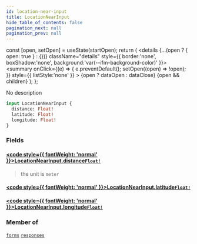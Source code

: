 ```yaml
---
id: location-near-input
title: LocationNearInput
hide_table_of_contents: false
pagination_next: null
pagination_prev: null
---
```







  const [open, setOpen] = useState(startOpen);
  return (
    <details {...(open ? { open: true } : {})} className="details" style={{ border:'none', boxShadow:'none', background:'var(--ifm-background-color)' }}>
      <summary
        onClick={(e) => {
          e.preventDefault();
          setOpen((open) => !open);
        }}
        style={{ listStyle:'none' }}
      >
      {open ? dataOpen : dataClose}
      </summary>
      {open && children}
    </details>
  );
};




No description


```graphql
input LocationNearInput {
  distance: Float!
  latitude: Float!
  longitude: Float!
}
```


### Fields

#### [<code style={{ fontWeight: 'normal' }}>LocationNearInput.<b>distance</b></code>](#)<Bullet />[`Float!`](/scalars/float) <Badge class="secondary" text="non-null"/> <Badge class="secondary" text="scalar"/>
> the unit is `meter`
> 

#### [<code style={{ fontWeight: 'normal' }}>LocationNearInput.<b>latitude</b></code>](#)<Bullet />[`Float!`](/scalars/float) <Badge class="secondary" text="non-null"/> <Badge class="secondary" text="scalar"/>
> 
> 

#### [<code style={{ fontWeight: 'normal' }}>LocationNearInput.<b>longitude</b></code>](#)<Bullet />[`Float!`](/scalars/float) <Badge class="secondary" text="non-null"/> <Badge class="secondary" text="scalar"/>
> 
> 



### Member of

[`forms`](/queries/forms)  <Badge class="secondary" text="query"/><Bullet />[`responses`](/queries/responses)  <Badge class="secondary" text="query"/>

